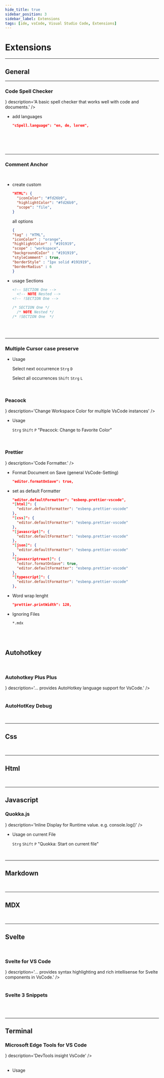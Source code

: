 ```yaml
---
hide_title: true
sidebar_position: 3
sidebar_label: Extensions
tags: [ide, vsCode, Visual Studio Code, Extensions]
---
```


<CardHeading>

  # Extensions
</CardHeading>

---


<CardHeading>

  ## General
</CardHeading>



---

<CardChapter>

  ### Code Spell Checker

  <Section>
    <Card
      title='Marketplace'
      description='Download'
      to='https://marketplace.visualstudio.com/items?itemName=streetsidesoftware.code-spell-checker'
    />
    <CardInfo
      title='Info:'
      icon={<MyInfoIcon />}
      description='A basic spell checker that works well with code and documents.'
    />

  - add languages
  
    ```json title='settings.json'
    "cSpell.language": "en, de, lorem",
    ```
    
</Section>
</CardChapter>
<br/>



### 

<br/>

---

<CardChapter>

  ### Comment Anchor

  <Section>
    <Card
      title='Marketplace'
      description='Download'
      to='https://marketplace.visualstudio.com/items?itemName=ExodiusStudios.comment-anchors#:~:text=In%20order%20to%20make%20an,%2B%20PageUp%20or%20Alt%20%2B%20PageDown%20.'
    />
  </Section>
<br/>

  - create custom
    ```json title='settings.json'
    "HTML": {
      "iconColor": "#fd26b9",
      "highlightColor": "#fd26b9",
      "scope": "file",
    }
    ```
    all options
    ```json title='settings.json'
    {
    "tag" : "HTML",
    "iconColor" : "orange",
    "highlightColor" : "#191919",
    "scope" : "workspace",
    "backgroundCoIor" : "#191919",
    "styleComment" : true,
    "borderStyle" : "1px solid #191919",
    "borderRadius" : 6
    }
    ```
    
  - usage Sections

    ```html title='example.html'
    <!-- SECTION One -->
      <!-- NOTE Nested -->
    <!-- !SECTION One -->
    ```

    ```js title='example.js'
    /* SECTION One */
      /* NOTE Nested */
    /* !SECTION One  */
    ```

</CardChapter>
<br/>


<!-- SECTION One -->

<!-- NOTE Nested -->

<!-- !SECTION One -->



<br/>




---

<CardChapter>

  ### Multiple Cursor case preserve

  <Section>
    <Card
      title='Marketplace'
      description='Download'
      to='[https://](https://marketplace.visualstudio.com/items?itemName=Cardinal90.multi-cursor-case-preserve)'
    />

  </Section>

  - Usage

    Select next occurrence `Strg` `D`

    Select all occurrences `Shift` `Strg` `L`

</CardChapter>
<br/>


<CardChapter>

  ### Peacock

<Section>
  <Card
    title='Marketplace'
    description='Download'
    to='https://marketplace.visualstudio.com/items?itemName=johnpapa.vscode-peacock'
  />
  <CardInfo
    title='Info:'
    icon={<MyInfoIcon />}
    description='Change Workspace Color for multiple VsCode instances'
  />
</Section>

  - Usage

    `Strg` `Shift` `P` "Peacock: Change to Favorite Color"
    
</CardChapter>
<br/>


<CardChapter>

  ### Prettier

<Section>
  <Card
    title='Marketplace'
    description='Download'
    to='https://marketplace.visualstudio.com/items?itemName=esbenp.prettier-vscode'
  />
  <Card
    title='Prettier'
    description='Homepage'
    to='https://prettier.io/'
  />
  <Card
    title='Prettier'
    description='Documentation'
    to='https://prettier.io/docs/en/index.html'
  />
  <CardInfo
    title='Info:'
    icon={<MyInfoIcon />}
    description='Code Formatter.'
  />
</Section>


  - Format Document on Save (general VsCode-Setting)

    ```json title='settings.json'
    "editor.formatOnSave": true,
    ```
  - set as default Formatter

    ```json title='settings.json'
    "editor.defaultFormatter": "esbenp.prettier-vscode",
    "[html]": {
      "editor.defaultFormatter": "esbenp.prettier-vscode"
    },
    "[css]": {
      "editor.defaultFormatter": "esbenp.prettier-vscode"
    },
    "[javascript]": {
      "editor.defaultFormatter": "esbenp.prettier-vscode"
    },
    "[json]": {
      "editor.defaultFormatter": "esbenp.prettier-vscode"
    },
    "[javascriptreact]": {
      "editor.formatOnSave": true,
      "editor.defaultFormatter": "esbenp.prettier-vscode"
    },
    "[typescript]": {
      "editor.defaultFormatter": "esbenp.prettier-vscode"
    },
    ```

  - Word wrap lenght

    ```json title='settings.json'
    "prettier.printWidth": 120,
    ```

  - Ignoring Files
    ```.prettierignore title='.prettierignore'
    *.mdx
    ```

</CardChapter>
<br/>







<br/>

<CardHeading>

  ## Autohotkey
</CardHeading>
<br/>


<CardChapter>

  ### Autohotkey Plus Plus

  <Section>
    <Card
      title='Marketplace'
      description='Download'
      to='https://marketplace.visualstudio.com/items?itemName=mark-wiemer.vscode-autohotkey-plus-plus'
    />
    <CardInfo
      title='Info:'
      icon={<MyInfoIcon />}
      description='... provides AutoHotkey language support for VsCode.'
    />
</Section>
</CardChapter>
<br/>


<CardChapter>

  ### AutoHotKey Debug

  <Section>
    <Card
      title='Marketplace'
      description='Download'
      to='https://marketplace.visualstudio.com/items?itemName=helsmy.autohotkey-debug'
    />
</Section>
</CardChapter>
<br/>



---

## Css

<br/>

---
## Html

<br/>

---

<CardHeading>

  ## Javascript
</CardHeading>


<CardChapter>

  ### Quokka.js

  <Section>
    <Card
      title='Marketplace'
      description='Download'
      to='https://marketplace.visualstudio.com/items?itemName=WallabyJs.quokka-vscode' />
    <Card
      title='Quokka'
      description='Documentation'
      to='https://quokkajs.com/docs/' />
    <CardInfo
      title='Info:'
      icon={<MyInfoIcon />}
      description='Inline Display for Runtime value. e.g. console.log()'
    />
  </Section>

  - Usage on current File

    `Strg` `Shift` `P` "Quokka: Start on current file"

</CardChapter>
<br/>

---
## Markdown


<br/>

---
## MDX


<br/>

---
<CardHeading>

  ## Svelte
</CardHeading>
<br/>


<CardChapter>

  ### Svelte for VS Code

  <Section>
    <Card
      title='Marketplace'
      description='Download'
      to='https://marketplace.visualstudio.com/items?itemName=svelte.svelte-vscode'
    />
    <CardInfo
      title='Info:'
      icon={<MyInfoIcon />}
      description='... provides syntax highlighting and rich intellisense for Svelte components in VsCode.'
    />
</Section>
</CardChapter>
<br/>


<CardChapter>

  ### Svelte 3 Snippets

  <Section>
    <Card
      title='Marketplace'
      description='Download'
      to='https://marketplace.visualstudio.com/items?itemName=fivethree.vscode-svelte-snippets'
    />
</Section>
</CardChapter>
<br/>




<br/>

---


<CardHeading>

  ## Terminal
</CardHeading>


<CardChapter>

  ### Microsoft Edge Tools for VS Code

  <Section>
    <Card
      title='Marketplace'
      description='Download'
      to='https://marketplace.visualstudio.com/items?itemName=ms-edgedevtools.vscode-edge-devtools'
    />
    <Card
      title='MS DevTools'
      description='Documentation'
      to='https://learn.microsoft.com/de-de/microsoft-edge/visual-studio-code/microsoft-edge-devtools-extension'
    />
        <CardInfo
          title='Info:'
          icon={<MyInfoIcon />}
          description='DevTools insight VsCode'
        />
  </Section>

<br/>

  - Usage 
    <Card
      title='MyDocumentation'
      description='GoogleDocs'
      to='https://docs.google.com/document/d/1Zu3I_3MR2R9OanoBFsADaxSyQ8QILJg51DRoxng_qzQ/edit#heading=h.hkteuisnm7cm'
    />

</CardChapter>
<br/>



